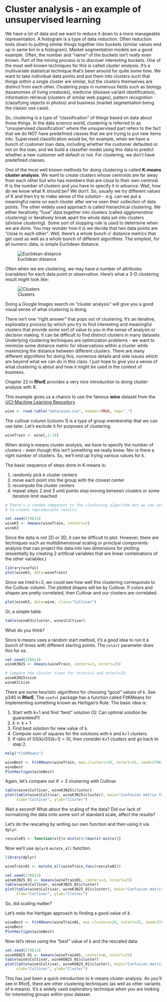 Cluster analysis - an example of unsupervised learning
=======================================================

We have a lot of data and we want to reduce it down to a more manageable representation. A histogram is a type of data reduction. Often reduction boils down to putting similar things together into buckets (similar values end up in same bin in a histogram). Market segmentation models are a good example. Often, the number and "name" of the buckets isn't really even known. Part of the mining process is to discover interesting buckets. One of the most well known techniques for this is called *cluster analysis*. It's a multivariate statistical technique that's been around for quite some time. We want to take individual data points and put them into clusters such that things within a single cluster are similar, but the clusters themselves are distinct from each other. Clustering pops in numerous fields such as biology (taxanomies of living creatures), medicine (disease variant identification), information retrieval (clusters of similar web pages), pattern recognition (classifying objects in photos) and business (market segmentation being the classic use case).

So, clustering is a type of "classification" of things based on data about those things. In the data science world, clustering is referred to as "unsupervised classification" where the unsupervised part refers to the fact that we do NOT have predefined classes that we are trying to put new items into. Supervised classification would be, for example, when we have a bunch of customer loan data, including whether the customer defaulted or not on the loan, and we build a classifier model using this data to predict whether a new customer will default or not. For clustering, we don't have predefined classes.

One of the most well known methods for doing clustering is called **K-means cluster analysis**. We want to create clusters whose centroids are far away from each other but who has members that are close to their own centroid. K is the number of clusters and you have to specify it in advance. Wait, how do we know what K should be? We don't. So, usually we try different values of K and then try to make sense of the solution - e.g. can we put a meaningful name on each cluster after we've seen their collection of data points. The other widely used approach is called hierarchical clustering. We either iteratively "fuse" data together into clusters (called *agglomerative clustering*) or iteratively break apart the whole data set into clusters (*divisive clustering*). Some sort of stopping rule is used to determine when we are done. You may wonder how it is we decide that two data points are "close to each other". Well, there's a whole bunch o' distance metrics that get used as well as a whole bunch of different algorithms. The simplest, for all numeric data, is simple Euclidean distance.

![Euclidean distance](./EucDistance.png)

Often when we are clustering, we may have a number of attributes (variables) for each data point or observation. Here's what a 3-D clustering result might look like:


![Clusters](./Clusters.png)

Doing a Google Images search on "cluster analysis" will give you a good visual sense of what clustering is doing.

There isn't one "right answer" that pops out of clustering. It's an iterative, exploratory process by which you try to find interesting and meaningful clusters that provide some sort of value to you in the sense of analysis or decision making. It can be difficult to find distinct clusters in many datasets. Underlying clustering techniques are optimization problems - we want to minimize some distance metric for observations within a cluster while maximizing the distance between different clusters. There are many different algorithms for doing this, numerous details and side issues which are beyond what we can do in this class. I just hope to give you a sense of what clustering is about and how it might be used in the context of business.

Chapter 22 in **RforE** provides a very nice introduction to doing cluster analysis with R.

This example gives us a chance to use the famous **wine** dataset from the 
[UCI-Machine Learning Repository](https://archive.ics.uci.edu/ml/index.html).

```r
wine <- read.table("data/wine.csv", header=TRUE, sep=",")
```

The cultivar column (column 1) is a type of group membership that we can use later. Let's exclude it
for purposes of clustering.

```r
wineTrain <- wine[,2:14]
```

When doing k-means cluster analysis, we have to specify the number of clusters - even though this isn't
something we really know. Nor is there a right number of clusters. So, we'll end up trying various values for k.

The basic sequence of steps done in K-means is:

1. randomly pick $k$ cluster centers
2. move each point into the group with the closest center
3. recompute the cluster centers
4. repeat steps 2 and 3 until points stop moving between clusters or some iteration limit reached

```r
# There's a random component to the clustering algorithm but we can set a random number seed
# to create reproducible results.

set.seed(278613)
wineK3 <- kmeans(wineTrain, centers=3)
wineK3
```

Since the data is not 2D or 3D, it can be difficult to plot. However, there are techniques such as
multidimensional scaling or principal components analysis that can project the data into two dimensions
for plotting (essentially by creating 2 artificial variables that are linear combinations of the other
variables.)

```r
library(useful)
plot(wineK3, data=wineTrain)
```

Since we tried k=3, we could see how well this clustering corresponds to the Cultivar column. The plotted
shapes will be by Cultivar. If colors and shapes are pretty correlated, then Cultivar and our clusters
are correlated.

```r
plot(wineK3, data=wine, class="Cultivar")
```

Or, a simple table.

```r
table(wineK3$cluster, wine$Cultivar)
```


What do you think?

Since k-means uses a random start method, it's a good idea to run it a bunch of times with different
starting points. The `nstart` parameter does this for us.

```r
set.seed(278613)
wineK3N25 <- kmeans(wineTrain, centers=3, nstart=25)

# Compare the cluster sizes for nstart=1 and nstart=25
wineK3N25$size
wineK3$size
```

There are some heuristic algorithms for choosing "good" values of k. See p340 in **RforE**. The `useful`
package has a function called FitKMeans for implementing something known as Hartigan's Rule. The 
basic idea is:

1. Start with k=1 and find "best" solution (Q: Can optimal solution be guaranteed?)
2. k <- k + 1
3. Find best solution for new value of k.
4. Compute sum of squares for the solutions with k and k+1 clusters. 
5. If ratio of SS(k)/SS(k+1) > 10, then consider k+1 clusters and go back to step 2.

```r
help("FitKMeans")
```


```r
wineBest <- FitKMeans(wineTrain, max.clusters=20, nstart=25, seed=278613)
wineBest
PlotHartigan(wineBest)
```

Again, let's compare our $K=3$ clustering with Cultivar.

```r
table(wine$Cultivar, wineK3N25$cluster)
plot(table(wine$Cultivar, wineK3N25$cluster), main="Confusion matrix for wine clustering",
     xlab="Cultivar", ylab="Cluster")
```

Wait a second! What about the scaling of the data? Did our lack of normalizing the data
onto some sort of standard scale, affect the results?

Let's do the rescaling by writing our own function and then using it via `dplyr`.

```r
rescale01 <- function(x){(x-min(x))/(max(x)-min(x))}
```

Now we'll use `dplyr`s `mutate_all` function.

```r
library(dplyr)
```


```r
wineTrain01 <- mutate_all(wineTrain,funs(rescale01))
```

```r
set.seed(278613)
wineK3N25_01 <- kmeans(wineTrain01, centers=3, nstart=25)
table(wine$Cultivar, wineK3N25_01$cluster)
plot(table(wine$Cultivar, wineK3N25_01$cluster), main="Confusion matrix for wine clustering",
     xlab="Cultivar", ylab="Cluster")
```

So, did scaling matter?

Let's redo the Hartigan approach to finding a good value of $k$.

```r
wineBest <- FitKMeans(wineTrain01, max.clusters=20, nstart=25, seed=278613)
wineBest
PlotHartigan(wineBest)
```

Now let's rerun using the "best" value of $k$ and the rescaled data.

```r
set.seed(278613)
wineK6N25_01 <- kmeans(wineTrain01, centers=6, nstart=25)
table(wine$Cultivar, wineK6N25_01$cluster)
plot(table(wine$Cultivar, wineK6N25_01$cluster), main="Confusion matrix for wine clustering",
     xlab="Cultivar", ylab="Cluster")
```



This has just been a quick introduction to k-means cluster analysis. As you'll see in RforE, there
are other clustering techniques (as well as other variants of k-means). It's a widely used exploratory
technique when you are looking for interesting groups within your dataset.